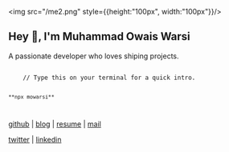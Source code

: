 <img src="/me2.png" style={{height:"100px", width:"100px"}}/>

## Hey 👋, I'm Muhammad Owais Warsi

A passionate developer who loves shiping projects. 

<code>
    // Type this on your terminal for a quick intro.

    **npx mowarsi**
</code>

[github](https://github.com/Muhammad-Owais-Warsi) | [blog](https://knowtech.hashnode.dev) | <a href="/Owais.pdf" download>resume</a> | <a href="mailto:warsimuhammadowais@gmail.com">mail</a>

[twitter](https://x.com/MO_warsi786) | [linkedin](https://www.linkedin.com/in/muhammad-owais-warsi-318987276/) 